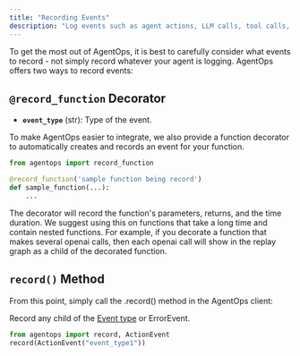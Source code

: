 ```yaml
---
title: "Recording Events"
description: "Log events such as agent actions, LLM calls, tool calls, and errors. _See [Event Class](./events)_."
---
```


To get the most out of AgentOps, it is best to carefully consider what events to record -
not simply record whatever your agent is logging. AgentOps offers two ways to record events:

## `@record_function` Decorator

- **`event_type`** (str): Type of the event.

To make AgentOps easier to integrate, we also provide a function decorator to automatically creates
and records an event for your function.

```python python
from agentops import record_function

@record_function('sample function being record')
def sample_function(...):
    ...
```

The decorator will record the function's parameters, returns, and the time duration. We suggest using this on functions that take a long time and contain nested functions. For example, if you decorate a function that makes several openai calls, then each openai call will show in the replay graph as a child of the decorated function.

## `record()` Method

From this point, simply call the .record() method in the AgentOps client:

Record any child of the [Event type](/v1/concepts/events) or ErrorEvent.

```python python
from agentops import record, ActionEvent
record(ActionEvent("event_type1"))
```

<script type="module" src="/scripts/github_stars.js"></script>
<script type="module" src="/scripts/link_to_api_button.js"></script>
<script type="module" src="/scripts/scroll-img-fadein-animation.js"></script>
<script type="module" src="/scripts/button_heartbeat_animation.js"></script>